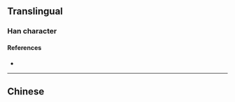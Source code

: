 {{also|噲}}
{{character info}}
==Translingual==

===Han character===
{{Han char|rn=30|rad=口|as=06|sn=9|four=|canj=ROMI|ids=⿰口会}}

====References====
* {{Han ref|kx=0189.271|hdz=10619.020|uh=54D9|ud=21721}}

----

==Chinese==
{{zh-see|噲}}